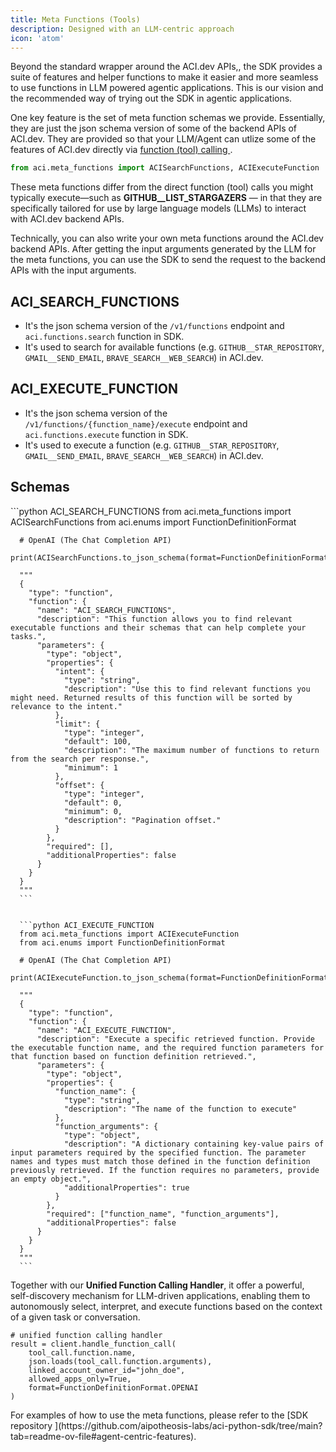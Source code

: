 ```yaml
---
title: Meta Functions (Tools)
description: Designed with an LLM-centric approach
icon: 'atom'
---
```

Beyond the standard wrapper around the ACI.dev APIs,, the SDK provides a suite of features and helper functions to make it easier and more seamless to use functions in LLM powered agentic applications. This is our vision and the recommended way of trying out the SDK in agentic applications.

One key feature is the set of meta function schemas we provide.
Essentially, they are just the json schema version of some of the backend APIs of ACI.dev. They are provided so that your LLM/Agent can utlize some of the features of ACI.dev directly via [function (tool) calling <Icon icon="up-right-from-square"/>](https://platform.openai.com/docs/guides/function-calling).

```python
from aci.meta_functions import ACISearchFunctions, ACIExecuteFunction
```
These meta functions differ from the direct function (tool) calls you might typically execute—such as **GITHUB__LIST_STARGAZERS** — in that they are specifically tailored for use by large language models (LLMs) to interact with ACI.dev backend APIs.

<Note>
  Technically, you can also write your own meta functions around the ACI.dev backend APIs. After getting the input arguments generated by the LLM for the meta functions, you can use the SDK to send the request to the backend APIs with the input arguments.
</Note>


## ACI_SEARCH_FUNCTIONS

  - It's the json schema version of the `/v1/functions` endpoint and `aci.functions.search` function in SDK.
  - It's used to search for available functions (e.g. `GITHUB__STAR_REPOSITORY`, `GMAIL__SEND_EMAIL`, `BRAVE_SEARCH__WEB_SEARCH`) in ACI.dev.


## ACI_EXECUTE_FUNCTION
  - It's the json schema version of the `/v1/functions/{function_name}/execute` endpoint and `aci.functions.execute` function in SDK.
  - It's used to execute a function (e.g. `GITHUB__STAR_REPOSITORY`, `GMAIL__SEND_EMAIL`, `BRAVE_SEARCH__WEB_SEARCH`) in ACI.dev.


## Schemas
  <CodeGroup>
      ```python ACI_SEARCH_FUNCTIONS
      from aci.meta_functions import ACISearchFunctions
      from aci.enums import FunctionDefinitionFormat

      # OpenAI (The Chat Completion API)
      print(ACISearchFunctions.to_json_schema(format=FunctionDefinitionFormat.OPENAI))

      """
      {
        "type": "function",
        "function": {
          "name": "ACI_SEARCH_FUNCTIONS",
          "description": "This function allows you to find relevant executable functions and their schemas that can help complete your tasks.",
          "parameters": {
            "type": "object",
            "properties": {
              "intent": {
                "type": "string",
                "description": "Use this to find relevant functions you might need. Returned results of this function will be sorted by relevance to the intent."
              },
              "limit": {
                "type": "integer",
                "default": 100,
                "description": "The maximum number of functions to return from the search per response.",
                "minimum": 1
              },
              "offset": {
                "type": "integer",
                "default": 0,
                "minimum": 0,
                "description": "Pagination offset."
              }
            },
            "required": [],
            "additionalProperties": false
          }
        }
      }
      """
      ```


      ```python ACI_EXECUTE_FUNCTION
      from aci.meta_functions import ACIExecuteFunction
      from aci.enums import FunctionDefinitionFormat

      # OpenAI (The Chat Completion API)
      print(ACIExecuteFunction.to_json_schema(format=FunctionDefinitionFormat.OPENAI))

      """
      {
        "type": "function",
        "function": {
          "name": "ACI_EXECUTE_FUNCTION",
          "description": "Execute a specific retrieved function. Provide the executable function name, and the required function parameters for that function based on function definition retrieved.",
          "parameters": {
            "type": "object",
            "properties": {
              "function_name": {
                "type": "string",
                "description": "The name of the function to execute"
              },
              "function_arguments": {
                "type": "object",
                "description": "A dictionary containing key-value pairs of input parameters required by the specified function. The parameter names and types must match those defined in the function definition previously retrieved. If the function requires no parameters, provide an empty object.",
                "additionalProperties": true
              }
            },
            "required": ["function_name", "function_arguments"],
            "additionalProperties": false
          }
        }
      }
      """
      ```
  </CodeGroup>



Together with our **Unified Function Calling Handler**, it offer a powerful, self-discovery mechanism for LLM-driven applications, enabling them to autonomously select, interpret, and execute functions based on the context of a given task or conversation.
```
# unified function calling handler
result = client.handle_function_call(
    tool_call.function.name,
    json.loads(tool_call.function.arguments),
    linked_account_owner_id="john_doe",
    allowed_apps_only=True,
    format=FunctionDefinitionFormat.OPENAI
)
```

<Note>
For examples of how to use the meta functions, please refer to the [SDK repository <Icon icon="up-right-from-square"/>](https://github.com/aipotheosis-labs/aci-python-sdk/tree/main?tab=readme-ov-file#agent-centric-features).
</Note>